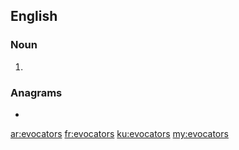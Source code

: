 ==English==

===Noun===
{{head|en|noun plural form}}

# {{plural of|evocator|lang=en}}

===Anagrams===
* {{l|en|overcoats}}

[[ar:evocators]]
[[fr:evocators]]
[[ku:evocators]]
[[my:evocators]]
